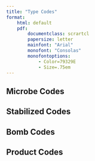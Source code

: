 ```yaml
---
title: "Type Codes"
format:
    html: default
    pdf:
        documentclass: scrartcl
        papersize: letter
        mainfont: "Arial"
        monofont: "Consolas"
        monofontoptions: 
            - Color=79329E
            - Size=.75em
---
```


## Microbe Codes

## Stabilized Codes

## Bomb Codes

## Product Codes